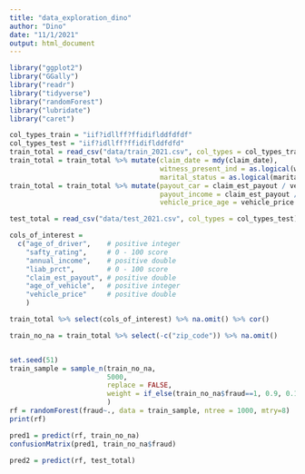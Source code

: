 ```yaml
---
title: "data_exploration_dino"
author: "Dino"
date: "11/1/2021"
output: html_document
---
```



```r
library("ggplot2")
library("GGally")
library("readr")
library("tidyverse")
library("randomForest")
library("lubridate")
library("caret")
```

```r
col_types_train = "iif?idllff?ffidiflddfdfdf"
col_types_test = "iif?idllff?ffidiflddfdfd"
train_total = read_csv("data/train_2021.csv", col_types = col_types_train)
train_total = train_total %>% mutate(claim_date = mdy(claim_date),
                                     witness_present_ind = as.logical(witness_present_ind),
                                     marital_status = as.logical(marital_status))
train_total = train_total %>% mutate(payout_car = claim_est_payout / vehicle_price,
                                     payout_income = claim_est_payout / annual_income,
                                     vehicle_price_age = vehicle_price / (age_of_vehicle+1))

test_total = read_csv("data/test_2021.csv", col_types = col_types_test)

cols_of_interest =
  c("age_of_driver",    # positive integer
    "safty_rating",     # 0 - 100 score
    "annual_income",    # positive double
    "liab_prct",        # 0 - 100 score
    "claim_est_payout", # positive double
    "age_of_vehicle",   # positive integer
    "vehicle_price"     # positive double
    )

train_total %>% select(cols_of_interest) %>% na.omit() %>% cor()

```


```r
train_no_na = train_total %>% select(-c("zip_code")) %>% na.omit()


set.seed(51)
train_sample = sample_n(train_no_na, 
                        5000, 
                        replace = FALSE, 
                        weight = if_else(train_no_na$fraud==1, 0.9, 0.1)
                        )
rf = randomForest(fraud~., data = train_sample, ntree = 1000, mtry=8)
print(rf)

pred1 = predict(rf, train_no_na)
confusionMatrix(pred1, train_no_na$fraud)
```

```r

pred2 = predict(rf, test_total)

```

